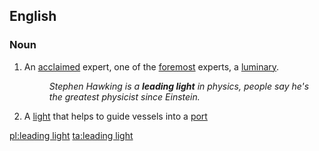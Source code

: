 ==English==

===Noun===
{{en-noun|head=[[leading]] [[light]]}}

# {{context|idiomatic|lang=en}} An [[acclaimed]] expert, one of the [[foremost]] experts, a [[luminary]].
#: ''Stephen Hawking is a '''leading light''' in physics, people say he's the greatest physicist since Einstein.''
# {{cx|nautical|navigation|lang=en}} A [[light]] that helps to guide vessels into a [[port]]

[[pl:leading light]]
[[ta:leading light]]
